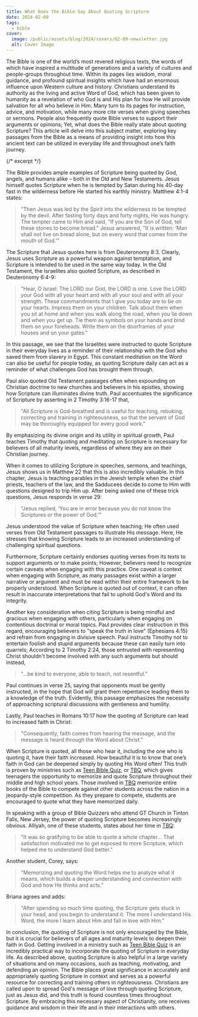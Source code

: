 ```yaml
---
title: What Does the Bible Say About Quoting Scripture
date: 2024-02-09
tags:
  - bible
cover:
  image: /public/assets/blog/2024/covers/02-09-newsletter.jpg
  alt: Cover Image
---
```


The Bible is one of the world’s most revered religious texts, the words of which have inspired a multitude of generations and a variety of cultures and people-groups throughout time. Within its pages lies wisdom, moral guidance, and profound spiritual insights which have had an enormous influence upon Western culture and history. Christians understand its authority as the living and active Word of God, which has been given to humanity as a revelation of who God is and His plan for how He will provide salvation for all who believe in Him. Many turn to its pages for instruction, advice, and motivation, while many more cite verses when giving speeches or sermons. People also frequently quote Bible verses to support their arguments or opinions; Yet, what does the Bible really state about quoting Scripture? This article will delve into this subject matter, exploring key passages from the Bible as a means of providing insight into how this ancient text can be utilized in everyday life and throughout one’s faith journey.

{/* excerpt */}

The Bible provides ample examples of Scripture being quoted by God, angels, and humans alike – both in the Old and New Testaments. Jesus himself quotes Scripture when he is tempted by Satan during his 40-day fast in the wilderness before He started his earthly ministry. Matthew 4:1-4 states:

>"Then Jesus was led by the Spirit into the wilderness to be tempted by the devil. After fasting forty days and forty nights, He was hungry. The tempter came to Him and said, "If you are the Son of God, tell these stones to become bread." Jesus answered, "It is written: ‘Man shall not live on bread alone, but on every word that comes from the mouth of God.’"

The Scripture that Jesus quotes here is from Deuteronomy 8:3. Clearly, Jesus uses Scripture as a powerful weapon against temptation, and Scripture is intended to be used in the same way today. In the Old Testament, the Israelites also quoted Scripture, as described in Deuteronomy 6:4-9:

>"Hear, O Israel: The LORD our God, the LORD is one. Love the LORD your God with all your heart and with all your soul and with all your strength. These commandments that I give you today are to be on your hearts. Impress them on your children. Talk about them when you sit at home and when you walk along the road, when you lie down and when you get up. Tie them as symbols on your hands and bind them on your foreheads. Write them on the doorframes of your houses and on your gates."

In this passage, we see that the Israelites were instructed to quote Scripture in their everyday lives as a reminder of their relationship with the God who saved them from slavery in Egypt. This constant meditation on the Word can also be useful for people today, as quoting Scripture daily can act as a reminder of what challenges God has brought them through.

Paul also quoted Old Testament passages often when expounding on Christian doctrine to new churches and believers in his epistles, showing how Scripture can illuminates divine truth. Paul accentuates the significance of Scripture by asserting in 2 Timothy 3:16-17 that, 

>"All Scripture is God-breathed and is useful for teaching, rebuking, correcting and training in righteousness, so that the servant of God may be thoroughly equipped for every good work." 

By emphasizing its divine origin and its utility in spiritual growth, Paul teaches Timothy that quoting and meditating on Scripture is necessary for believers of all maturity levels, regardless of where they are on their Christian journey.

When it comes to utilizing Scripture in speeches, sermons, and teachings, Jesus shows us in Matthew 22 that this is also incredibly valuable. In this chapter, Jesus is teaching parables in the Jewish temple when the chief priests, teachers of the law, and the Sadducees decide to come to Him with questions designed to trip Him up. After being asked one of these trick questions, Jesus responds in verse 29:

>"Jesus replied, ‘You are in error because you do not know the Scriptures or the power of God.’"

Jesus understood the value of Scripture when teaching; He often used verses from Old Testament passages to illustrate His message. Here, He stresses that knowing Scripture leads to an increased understanding of challenging spiritual questions. 

Furthermore, Scripture certainly endorses quoting verses from its texts to support arguments or to make points; However, believers need to recognize certain caveats when engaging with this practice. One caveat is context when engaging with Scripture, as many passages exist within a larger narrative or argument and must be read within their entire framework to be properly understood. When Scripture is quoted out of context, it can often result in inaccurate interpretations that fail to uphold God's Word and its integrity.

Another key consideration when citing Scripture is being mindful and gracious when engaging with others, particularly when engaging on contentious doctrinal or moral topics. Paul provides clear instruction in this regard, encouraging believers to "speak the truth in love" (Ephesians 4:15) and refrain from engaging in divisive speech. Paul instructs Timothy not to entertain foolish and stupid arguments because these can easily turn into quarrels; According to 2 Timothy 2:24, those entrusted with representing Christ shouldn't become involved with any such arguments but should instead,

>"…be kind to everyone, able to teach, not resentful."

Paul continues in verse 25, saying that opponents must be gently instructed, in the hope that God will grant them repentance leading them to a knowledge of the truth. Evidently, this passage emphasizes the necessity of approaching scriptural discussions with gentleness and humility.

Lastly, Paul teaches in Romans 10:17 how the quoting of Scripture can lead to increased faith in Christ:

>"Consequently, faith comes from hearing the message, and the message is heard through the Word about Christ."

When Scripture is quoted, all those who hear it, including the one who is quoting it, have their faith increased. How beautiful it is to know that one’s faith in God can be deepened simply by quoting His Word often! This truth is proven by ministries such as [Teen Bible Quiz](https://www.biblequiz.com), or [TBQ](https://www.biblequiz.com), which gives teenagers the opportunity to memorize and quote Scripture throughout their middle and high school years. Those involved in [TBQ](https://www.biblequiz.com) memorize entire books of the Bible to compete against other students across the nation in a jeopardy-style competition. As they prepare to compete, students are encouraged to quote what they have memorized daily. 

In speaking with a group of Bible Quizzers who attend GT Church in Tinton Falls, New Jersey, the power of quoting Scripture becomes increasingly obvious. Alliyah, one of these students, states about her time in [TBQ](https://www.biblequiz.com):

>"It was so gratifying to be able to quote a whole chapter… That satisfaction motivated me to get exposed to more Scripture, which helped me to understand God better."

Another student, Corey, says:

>"Memorizing and quoting the Word helps me to analyze what it means, which builds a deeper understanding and connection with God and how He thinks and acts." 

Briana agrees and adds:

>"After spending so much time quoting, the Scripture gets stuck in your head, and you begin to understand it. The more I understand His Word, the more I learn about Him and fall in love with Him."

In conclusion, the quoting of Scripture is not only encouraged by the Bible, but it is crucial for believers of all ages and maturity levels to deepen their faith in God. Getting involved in a ministry such as [Teen Bible Quiz](https://www.biblequiz.com) is an incredibly practical way to incorporate the quoting of Scripture in everyday life. As described above, quoting Scripture is also helpful in a large variety of situations and on many occasions, such as teaching, motivating, and defending an opinion. The Bible places great significance in accurately and appropriately quoting Scripture in context and serves as a powerful resource for correcting and training others in righteousness. Christians are called upon to spread God's message of love through quoting Scripture, just as Jesus did, and this truth is found countless times throughout Scripture. By embracing this necessary aspect of Christianity, one receives guidance and wisdom in their life and in their interactions with others. 
